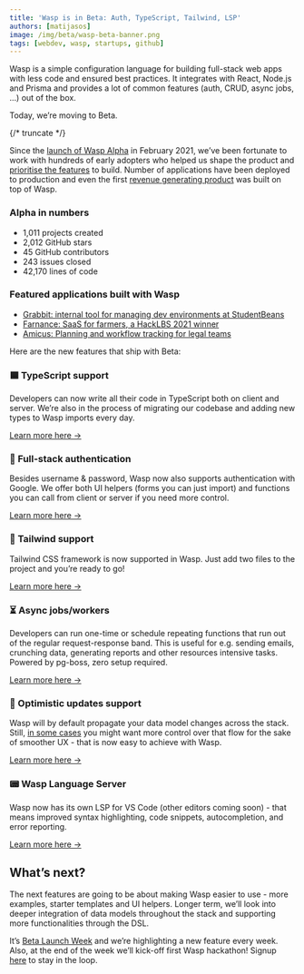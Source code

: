 ```yaml
---
title: 'Wasp is in Beta: Auth, TypeScript, Tailwind, LSP'
authors: [matijasos]
image: /img/beta/wasp-beta-banner.png
tags: [webdev, wasp, startups, github]
---
```


Wasp is a simple configuration language for building full-stack web apps with less code and ensured best practices. It integrates with React, Node.js and Prisma and provides a lot of common features (auth, CRUD, async jobs, ...) out of the box.

Today, we’re moving to Beta.

{/* truncate */}

Since the [launch of Wasp Alpha](https://news.ycombinator.com/item?id=26091956) in February 2021, we’ve been fortunate to work with hundreds of early adopters who helped us shape the product and [prioritise the features](/blog/2022/11/16/alpha-testing-program-post-mortem#the-feedback) to build. Number of applications have been deployed to production and even the first [revenue generating product](/blog/2022/11/26/erlis-amicus-usecase) was built on top of Wasp.

### Alpha in numbers

- 1,011 projects created
- 2,012 GitHub stars
- 45 GitHub contributors
- 243 issues closed
- 42,170 lines of code

### Featured applications built with Wasp

- [Grabbit: internal tool for managing dev environments at StudentBeans](/blog/2022/11/26/michael-curry-usecase)
- [Farnance: SaaS for farmers, a HackLBS 2021 winner](/blog/2022/10/28/farnance-hackathon-winner)
- [Amicus: Planning and workflow tracking for legal teams](/blog/2022/11/26/erlis-amicus-usecase)

Here are the new features that ship with Beta:

### 🟦 TypeScript support

Developers can now write all their code in TypeScript both on client and server. We’re also in the process of migrating our codebase and adding new types to Wasp imports every day.

[Learn more here →](/blog/2022/11/29/typescript-feature-announcement)

### 🔑 Full-stack authentication

Besides username & password, Wasp now also supports authentication with Google. We offer both UI helpers (forms you can just import) and functions you can call from client or server if you need more control.

[Learn more here →](/blog/2022/11/15/auth-feature-announcement)

### 💨 Tailwind support

Tailwind CSS framework is now supported in Wasp. Just add two files to the project and you’re ready to go!

[Learn more here →](/blog/2022/11/16/tailwind-feature-announcement)

### ⏳ Async jobs/workers

Developers can run one-time or schedule repeating functions that run out of the regular request-response band. This is useful for e.g. sending emails, crunching data, generating reports and other resources intensive tasks. Powered by pg-boss, zero setup required.

[Learn more here →](/blog/2022/06/15/jobs-feature-announcement)

### 🥛 Optimistic updates support

Wasp will by default propagate your data model changes across the stack. Still, [in some cases](https://wasp.sh/blog/2021/12/02/waspello#what-doesnt-work-yet)
you might want more control over that flow for the sake of smoother UX - that is now easy to achieve with Wasp.

[Learn more here →](/blog/2022/11/30/optimistic-update-feature-announcement)

### 📟 Wasp Language Server

Wasp now has its own LSP for VS Code (other editors coming soon) - that means improved syntax highlighting, code snippets, autocompletion, and error reporting.

[Learn more here →](/blog/2022/12/01/beta-ide-improvements)

## What’s next?

The next features are going to be about making Wasp easier to use - more examples, starter templates and UI helpers. Longer term, we’ll look into deeper integration of data models throughout the stack and supporting more functionalities through the DSL.

It’s [Beta Launch Week](/blog/2022/11/26/wasp-beta-launch-week) and we’re highlighting a new feature every week. Also, at the end of the week we’ll kick-off first Wasp hackathon! Signup [here](#newsletter-input) to stay in the loop.
